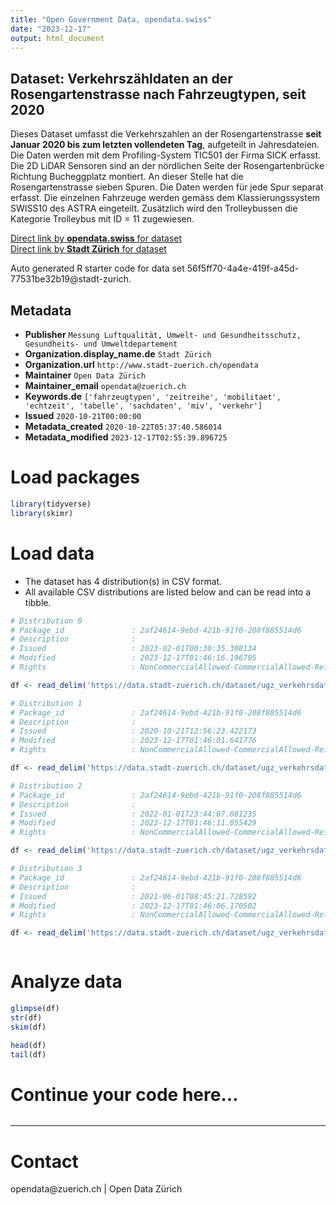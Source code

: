 ```yaml
---
title: "Open Government Data, opendata.swiss"
date: "2023-12-17"
output: html_document
---
```


## Dataset: Verkehrszähldaten an der Rosengartenstrasse nach Fahrzeugtypen, seit 2020


Dieses Dataset umfasst die Verkehrszahlen an der Rosengartenstrasse **seit Januar 2020 bis zum letzten vollendeten Tag**, aufgeteilt in Jahresdateien. Die Daten werden mit dem Profiling-System TIC501 der Firma SICK erfasst. Die 2D LiDAR Sensoren sind an der nördlichen Seite der Rosengartenbrücke Richtung Bucheggplatz montiert. An dieser Stelle hat die Rosengartenstrasse sieben Spuren. Die Daten werden für jede Spur separat erfasst.
Die einzelnen Fahrzeuge werden gemäss dem Klassierungssystem SWISS10 des ASTRA eingeteilt. Zusätzlich wird den Trolleybussen die Kategorie Trolleybus mit ID = 11 zugewiesen.


[Direct link by **opendata.swiss** for dataset](https://opendata.swiss/de/dataset/verkehrszahldaten-an-der-rosengartenstrasse-nach-fahrzeugtypen-seit-2020)<br>
[Direct link by **Stadt Zürich** for dataset](https://data.stadt-zuerich.ch/dataset/ugz_verkehrsdaten_stundenwerte_rosengartenbruecke)

Auto generated R starter code for data set 56f5ff70-4a4e-419f-a45d-77531be32b19@stadt-zurich.

## Metadata

- **Publisher** `Messung Luftqualität, Umwelt- und Gesundheitsschutz, Gesundheits- und Umweltdepartement`
- **Organization.display_name.de** `Stadt Zürich`
- **Organization.url** `http://www.stadt-zuerich.ch/opendata`
- **Maintainer** `Open Data Zürich`
- **Maintainer_email** `opendata@zuerich.ch`
- **Keywords.de** `['fahrzeugtypen', 'zeitreihe', 'mobilitaet', 'echtzeit', 'tabelle', 'sachdaten', 'miv', 'verkehr']`
- **Issued** `2020-10-21T00:00:00`
- **Metadata_created** `2020-10-22T05:37:40.586014`
- **Metadata_modified** `2023-12-17T02:55:39.896725`


# Load packages

```r

library(tidyverse)
library(skimr)

```

# Load data

-   The dataset has 4 distribution(s) in CSV format.
-   All available CSV distributions are listed below and can be read into a tibble.

```r

# Distribution 0
# Package_id               : 2af24614-9ebd-421b-91f0-208f885514d6
# Description              : 
# Issued                   : 2023-02-01T00:30:35.308134
# Modified                 : 2023-12-17T01:46:16.196705
# Rights                   : NonCommercialAllowed-CommercialAllowed-ReferenceNotRequired

df <- read_delim('https://data.stadt-zuerich.ch/dataset/ugz_verkehrsdaten_stundenwerte_rosengartenbruecke/download/ugz_ogd_traffic_rosengartenbruecke_h1_2023.csv')

# Distribution 1
# Package_id               : 2af24614-9ebd-421b-91f0-208f885514d6
# Description              : 
# Issued                   : 2020-10-21T12:56:23.422173
# Modified                 : 2023-12-17T01:46:01.641776
# Rights                   : NonCommercialAllowed-CommercialAllowed-ReferenceNotRequired

df <- read_delim('https://data.stadt-zuerich.ch/dataset/ugz_verkehrsdaten_stundenwerte_rosengartenbruecke/download/ugz_ogd_traffic_rosengartenbruecke_h1_2020.csv')

# Distribution 2
# Package_id               : 2af24614-9ebd-421b-91f0-208f885514d6
# Description              : 
# Issued                   : 2022-01-01T23:44:07.081235
# Modified                 : 2023-12-17T01:46:11.055429
# Rights                   : NonCommercialAllowed-CommercialAllowed-ReferenceNotRequired

df <- read_delim('https://data.stadt-zuerich.ch/dataset/ugz_verkehrsdaten_stundenwerte_rosengartenbruecke/download/ugz_ogd_traffic_rosengartenbruecke_h1_2022.csv')

# Distribution 3
# Package_id               : 2af24614-9ebd-421b-91f0-208f885514d6
# Description              : 
# Issued                   : 2021-06-01T08:45:21.728592
# Modified                 : 2023-12-17T01:46:06.170502
# Rights                   : NonCommercialAllowed-CommercialAllowed-ReferenceNotRequired

df <- read_delim('https://data.stadt-zuerich.ch/dataset/ugz_verkehrsdaten_stundenwerte_rosengartenbruecke/download/ugz_ogd_traffic_rosengartenbruecke_h1_2021.csv')



```

# Analyze data

```r

glimpse(df)
str(df)
skim(df)

head(df)
tail(df)

```

# Continue your code here...

```r

```

------------------------------------------------------------------------

# Contact

opendata@zuerich.ch | Open Data Zürich
